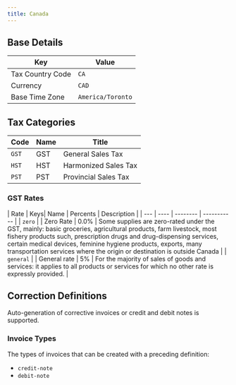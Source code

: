 ```yaml
---
title: Canada
---
```


## Base Details

| Key | Value |
| --- | ----- |
| Tax Country Code | <code>CA</code> |
| Currency | <code>CAD</code> |
| Base Time Zone | <code>America/Toronto</code> |

## Tax Categories

| Code | Name | Title |
| ---- | ---- | ----- |
| <code>GST</code> | GST | General Sales Tax |
| <code>HST</code> | HST | Harmonized Sales Tax |
| <code>PST</code> | PST | Provincial Sales Tax |

### GST Rates

| Rate | Keys| Name | Percents | Description |
| --- | ---- | -------- | ----------- |
| <code>zero</code> |  | Zero Rate | 0.0% | Some supplies are zero-rated under the GST, mainly: basic groceries, agricultural products, farm livestock, most fishery products such, prescription drugs and drug-dispensing services, certain medical devices, feminine hygiene products, exports, many transportation services where the origin or destination is outside Canada |
| <code>general</code> |  | General rate | 5% | For the majority of sales of goods and services: it applies to all products or services for which no other rate is expressly provided. |

## Correction Definitions

Auto-generation of corrective invoices or credit and debit notes is
supported.

### Invoice Types

The types of invoices that can be created with a preceding definition:
- <code>credit-note</code>
- <code>debit-note</code>